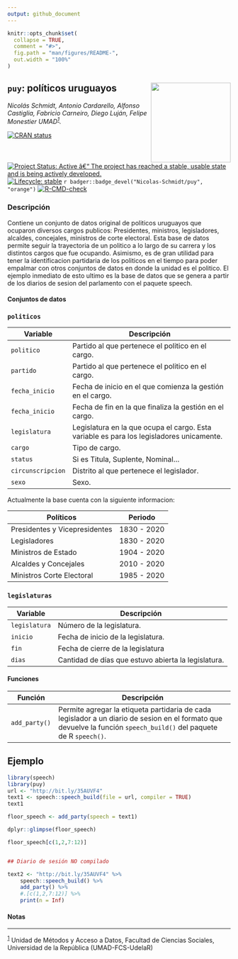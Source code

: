 ```yaml
---
output: github_document
---
```


<!-- README.md is generated from README.Rmd. Please edit that file -->

```r
knitr::opts_chunk$set(
  collapse = TRUE,
  comment = "#>",
  fig.path = "man/figures/README-",
  out.width = "100%"
)
```

## `puy`: políticos uruguayos <img src='man/figures/logo.png' align="right" height="180" />


*Nicolás Schmidt, Antonio Cardarello, Alfonso Castiglia, Fabricio Carneiro, Diego Luján, Felipe Monestier UMAD<sup><a id="fnr.1" class="footref" href="#fn.1">1</a></sup>.*

<!-- badges: start -->

[![CRAN status](https://www.r-pkg.org/badges/version/puy)](https://CRAN.R-project.org/package=puy)
[![Project Status: Active â€“ The project has reached a stable, usable
state and is being actively
developed.](https://www.repostatus.org/badges/latest/active.svg)](https://www.repostatus.org/#active)
[![Lifecycle: stable](https://img.shields.io/badge/lifecycle-stable-green.svg)](https://lifecycle.r-lib.org/articles/stages.html)
`r badger::badge_devel("Nicolas-Schmidt/puy", "orange")`
[![R-CMD-check](https://github.com/Nicolas-Schmidt/puy/workflows/R-CMD-check/badge.svg)](https://github.com/Nicolas-Schmidt/puy/actions)
<!-- badges: end -->

### Descripción

Contiene un conjunto de datos original de politicos uruguayos que ocuparon diversos cargos publicos: Presidentes, ministros, legisladores, alcaldes, concejales, ministros de corte electoral. Esta base de datos permite seguir la trayectoria de un politico a lo largo de su carrera y los distintos cargos que fue ocupando. Asimismo, es de gran utilidad para tener la identificacion partidaria de los politicos en el tiempo para poder empalmar con otros conjuntos de datos en donde la unidad es el politico. El ejemplo inmediato de esto ultimo es la base de datos que se genera a partir de los diarios de sesion del parlamento con el paquete speech.

#### Conjuntos de datos


### `politicos`

| Variable          | Descripción                                                                                |
| ----------------- | ------------------------------------------------------------------------------------------ |
| `politico`        | Partido al que pertenece el politico en el cargo.                                          |
| `partido`         | Partido al que pertenece el politico en el cargo.                                          |
| `fecha_inicio`    | Fecha de inicio en el que comienza la gestión en el cargo.                                 |
| `fecha_inicio`    | Fecha de fin en la que finaliza la gestión en el cargo.                                    |
| `legislatura`     | Legislatura en la que ocupa el cargo. Esta variable es para los legisladores unicamente.   | 
| `cargo`           | Tipo de cargo.                                                                             |
| `status`          | Si es Titula, Suplente, Nominal...                                                         |
| `circunscripcion` | Distrito al que pertenece el legislador.                                                   |
| `sexo`            | Sexo.                                                                                      |


Actualmente la base cuenta con la siguiente informacion:

| Políticos                     | Periodo       |
| ------------------------------| ------------- |
| Presidentes y Vicepresidentes | 1830 - 2020   |
| Legisladores                  | 1830 - 2020   |
| Ministros de Estado           | 1904 - 2020   |
| Alcaldes y Concejales         | 2010 - 2020   |
| Ministros Corte Electoral     | 1985 - 2020   |


### `legislaturas`

| Variable    | Descripción                                          |
| ----------- | ---------------------------------------------------- |
| `legislatura` | Número de la legislatura.                            |
| `inicio`      | Fecha de inicio de la legislatura.                   |
| `fin`         | Fecha de cierre de la legislatura                    |
| `dias`        | Cantidad de días que estuvo abierta la legislatura.  |




#### Funciones

| Función        | Descripción                                          |
| -------------- | ---------------------------------------------------- |
| `add_party()`  | Permite agregar la etiqueta partidaria de cada legislador a un diario de sesion en el formato que devuelve la función `speech_build()` del paquete de R `speech()`.|


## Ejemplo

```r
library(speech)
library(puy)
url <- "http://bit.ly/35AUVF4"
text1 <- speech::speech_build(file = url, compiler = TRUE)
text1

floor_speech <- add_party(speech = text1)

dplyr::glimpse(floor_speech)

floor_speech[c(1,2,7:12)]


## Diario de sesión NO compilado

text2 <- "http://bit.ly/35AUVF4" %>% 
    speech::speech_build() %>% 
    add_party() %>% 
    #.[c(1,2,7:12)] %>% 
    print(n = Inf)

```



#### Notas

---
<sup><a id="fn.1" href="#fnr.1">1</a></sup> Unidad de Métodos y Acceso a Datos, Facultad de Ciencias Sociales, Universidad de la República (UMAD-FCS-UdelaR)

